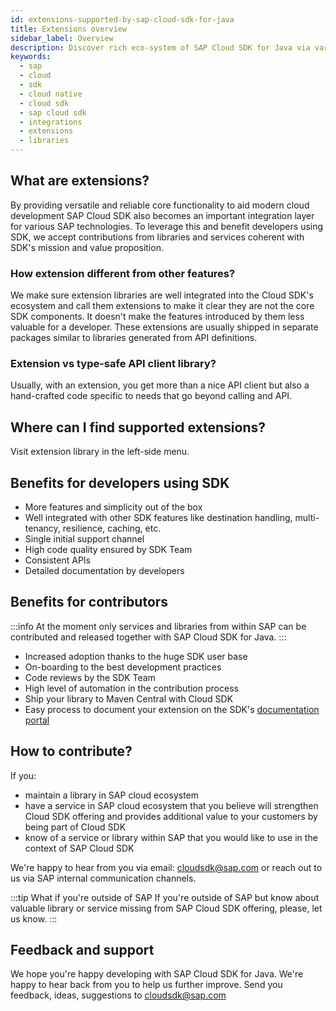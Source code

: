 ```yaml
---
id: extensions-supported-by-sap-cloud-sdk-for-java
title: Extensions overview
sidebar_label: Overview
description: Discover rich eco-system of SAP Cloud SDK for Java via various value-add extensions. They usually happen thanks to contributors from within and outside of SAP and provide additional features on top of standard SDK offering. We document them in this section.
keywords:
  - sap
  - cloud
  - sdk
  - cloud native
  - cloud sdk
  - sap cloud sdk
  - integrations
  - extensions
  - libraries
---
```


## What are extensions?

By providing versatile and reliable core functionality to aid modern cloud development SAP Cloud SDK also becomes an important integration layer for various SAP technologies.
To leverage this and benefit developers using SDK, we accept contributions from libraries and services coherent with SDK's mission and value proposition.

### How extension different from other features?

We make sure extension libraries are well integrated into the Cloud SDK's ecosystem and call them extensions to make it clear they are not the core SDK components.
It doesn't make the features introduced by them less valuable for a developer.
These extensions are usually shipped in separate packages similar to libraries generated from API definitions.

### Extension vs type-safe API client library?

Usually, with an extension, you get more than a nice API client but also a hand-crafted code specific to needs that go beyond calling and API.

## Where can I find supported extensions?

Visit extension library in the left-side menu.

## Benefits for developers using SDK

- More features and simplicity out of the box
- Well integrated with other SDK features like destination handling, multi-tenancy, resilience, caching, etc.
- Single initial support channel
- High code quality ensured by SDK Team
- Consistent APIs
- Detailed documentation by developers

## Benefits for contributors

:::info
At the moment only services and libraries from within SAP can be contributed and released together with SAP Cloud SDK for Java.
:::

- Increased adoption thanks to the huge SDK user base
- On-boarding to the best development practices
- Code reviews by the SDK Team
- High level of automation in the contribution process
- Ship your library to Maven Central with Cloud SDK
- Easy process to document your extension on the SDK's [documentation portal](https://sap.github.io/cloud-sdk/)

## How to contribute?

If you:

- maintain a library in SAP cloud ecosystem
- have a service in SAP cloud ecosystem that you believe will strengthen Cloud SDK offering and provides additional value to your customers by being part of Cloud SDK
- know of a service or library within SAP that you would like to use in the context of SAP Cloud SDK

We're happy to hear from you via email: [cloudsdk@sap.com](mailto:cloudsdk@sap.com) or reach out to us via SAP internal communication channels.

:::tip What if you're outside of SAP
If you're outside of SAP but know about valuable library or service missing from SAP Cloud SDK offering, please, let us know.
:::

## Feedback and support

We hope you're happy developing with SAP Cloud SDK for Java. We're happy to hear back from you to help us further improve. Send you feedback, ideas, suggestions to [cloudsdk@sap.com](mailto:cloudsdk@sap.com)
